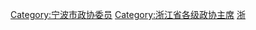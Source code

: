 [[Category:宁波市政协委员|Category:宁波市政协委员]]
[[Category:浙江省各级政协主席|Category:浙江省各级政协主席]]
[[Category:设区的市政协主席|浙]]